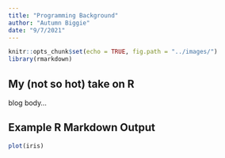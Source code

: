 ```yaml
---
title: "Programming Background"
author: "Autumn Biggie"
date: "9/7/2021"
---
```


```r
knitr::opts_chunk$set(echo = TRUE, fig.path = "../images/")
library(rmarkdown)
```

## My (not so hot) take on R

blog body...  

## Example R Markdown Output  

```r
plot(iris)
```

